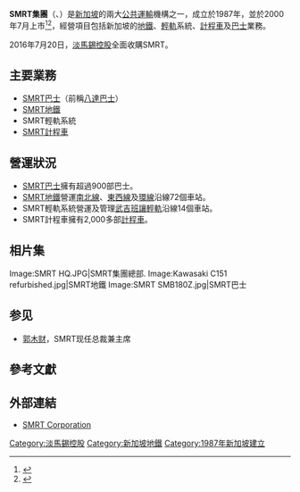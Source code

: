 {{Infobox company
| name = SMRT集團<br />SMRT Corporation
| logo = SMRT Corporation logo.svg
| caption = 
| type = [[上市公司|上市公司]]
| genre = 
| traded_as = {{sgx|S53}}<br/>{{otcbb|SPMRY}}
| foundation = {{Start date|df=yes|1987|11|7}}
| location = {{SGP}}
| area_served = [[新加坡|新加坡]]
| key_people = [[郭木财|郭木财]]先生（Desmond Kuek Bak Chye）<ref name="Tan 2018">{{cite web | last=Tan | first=Christopher | title=Former chief of defence force Neo Kian Hong starts as new SMRT head | website=The Straits Times | date=2018-08-01 | url=https://www.straitstimes.com/singapore/transport/former-chief-of-defence-force-neo-kian-hong-starts-as-new-smrt-head | access-date=2018-08-06 | archive-url=https://web.archive.org/web/20180802132108/https://www.straitstimes.com/singapore/transport/former-chief-of-defence-force-neo-kian-hong-starts-as-new-smrt-head | archive-date=2018-08-02 | dead-url=no }}</ref>（[[總裁|總裁]]兼[[CEO|CEO]]）<br />余文民先生（Seah Moon Ming）（[[主席|主席]]）
| industry = 公共事業
| services = 大眾運輸
| parent = [[淡馬錫控股|淡馬錫控股]]
| divisions = 
| subsid = [[SMRT巴士|SMRT巴士]]<br/>[[SMRT地鐵|SMRT地鐵]]
| slogan = Moving People, Enhancing Lives
| homepage = [http://www.smrt.com.sg/ smrt.com.sg]
| footnotes = 
}}

'''SMRT集團'''（{{sgx|S53}}、{{otcbb|SPMRY}}）是[[新加坡|新加坡]]的兩大[[公共運輸|公共運輸]]機構之一，成立於1987年，並於2000年7月上市<ref>{{cite web|title=About Us|url=http://www.smrt.com.sg/about_us/about_us.asp|publisher=SMRT集團|accessdate=2012-02-21|language=en|deadurl=yes|archiveurl=https://web.archive.org/web/20120212202948/http://www.smrt.com.sg/about_us/about_us.asp|archivedate=2012-02-12}}</ref><ref>{{cite web|title=Milestones|url=http://www.smrt.com.sg/about_us/milestones.asp|publisher=SMRT集團|accessdate=2012-02-21|language=en|deadurl=yes|archiveurl=https://web.archive.org/web/20120207144110/http://www.smrt.com.sg/about_us/milestones.asp|archivedate=2012-02-07}}</ref>，經營項目包括新加坡的[[地鐵|地鐵]]、[[輕軌|輕軌]]系統、[[計程車|計程車]]及[[巴士|巴士]]業務。

2016年7月20日，[[淡馬錫控股|淡馬錫控股]]全面收購SMRT。

== 主要業務 ==
* [[SMRT巴士|SMRT巴士]]（前稱[[八達巴士|八達巴士]]）
* [[SMRT地鐵|SMRT地鐵]]
* SMRT輕軌系統
* [[SMRT計程車|SMRT計程車]]

== 營運狀況 ==
* [[SMRT巴士|SMRT巴士]]擁有超過900部巴士。
* [[SMRT地鐵|SMRT地鐵]]營運[[新加坡地鐵南北線|南北線]]、[[新加坡地鐵東西線|東西線]]及[[新加坡地鐵環線|環線]]沿線72個車站。
* SMRT輕軌系統營運及管理[[武吉班讓輕軌|武吉班讓輕軌]]沿線14個車站。
* SMRT計程車擁有2,000多部[[計程車|計程車]]。

== 相片集 ==
<gallery>
Image:SMRT HQ.JPG|SMRT集團總部.
Image:Kawasaki C151 refurbished.jpg|SMRT地鐵
Image:SMRT SMB180Z.jpg|SMRT巴士
</gallery>

{{commons|SMRT Corporation}}

== 参见 ==
* [[郭木财|郭木财]]，SMRT现任总裁兼主席

== 參考文獻 ==
{{reflist}}

==外部連結==
* [http://www.smrt.com.sg SMRT Corporation]{{Wayback|url=http://www.smrt.com.sg/ |date=20121206192126 }}

{{Mass Rapid Transit (Singapore)}}

[[Category:淡馬錫控股|Category:淡馬錫控股]]
[[Category:新加坡地鐵|Category:新加坡地鐵]]
[[Category:1987年新加坡建立|Category:1987年新加坡建立]]